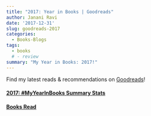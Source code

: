 ```yaml
---
title: "2017: Year in Books | Goodreads"
author: Janani Ravi
date: '2017-12-31'
slug: goodreads-2017
categories:
  - Books-Blogs
tags:
  - books
  # - review
summary: "My Year in Books: 2017!"
---
```

Find my latest reads & recommendations on [Goodreads](//goodreads.com/jananiravi)!

#### [2017: #MyYearInBooks Summary Stats](https://www.goodreads.com/user/year_in_books/2017/1671098)
[//]: # ![](/post/2018-01-01-goodreads-2017_files/20180101-goodreads-part1.png){width=450px height=450px}

#### [Books Read](https://www.goodreads.com/review/list/1671098-janani-ravi?shelf=2017-reads)
[//]: # ![](/post/2018-01-01-goodreads-2017_files/2017-goodreads-part2.png){width=100% height=100%}

